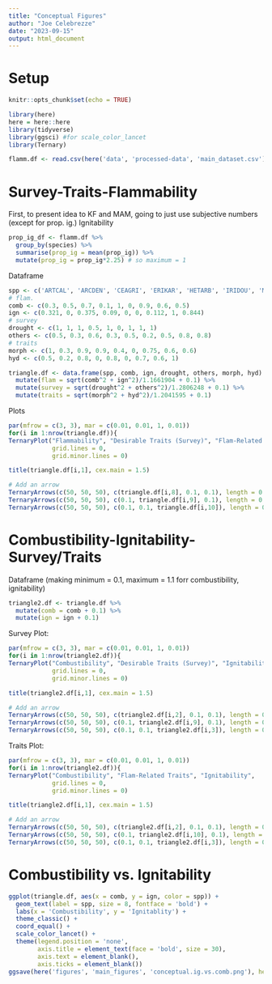 ```yaml
---
title: "Conceptual Figures"
author: "Joe Celebrezze"
date: "2023-09-15"
output: html_document
---
```

# Setup
```r
knitr::opts_chunk$set(echo = TRUE)

library(here)
here = here::here
library(tidyverse)
library(ggsci) #for scale_color_lancet
library(Ternary)

flamm.df <- read.csv(here('data', 'processed-data', 'main_dataset.csv'))
```

# Survey-Traits-Flammability
First, to present idea to KF and MAM, going to just use subjective numbers (except for prop. ig.)
Ignitability
```r
prop_ig_df <- flamm.df %>%
  group_by(species) %>%
  summarise(prop_ig = mean(prop_ig)) %>% 
  mutate(prop_ig = prop_ig*2.25) # so maximum = 1
```

Dataframe
```r
spp <- c('ARTCAL', 'ARCDEN', 'CEAGRI', 'ERIKAR', 'HETARB', 'IRIDOU', 'MALLAU', 'SALAPI', 'SALLEU')
# flam.
comb <- c(0.3, 0.5, 0.7, 0.1, 1, 0, 0.9, 0.6, 0.5)
ign <- c(0.321, 0, 0.375, 0.09, 0, 0, 0.112, 1, 0.844)
# survey
drought <- c(1, 1, 1, 0.5, 1, 0, 1, 1, 1)
others <- c(0.5, 0.3, 0.6, 0.3, 0.5, 0.2, 0.5, 0.8, 0.8)
# traits
morph <- c(1, 0.3, 0.9, 0.9, 0.4, 0, 0.75, 0.6, 0.6)
hyd <- c(0.5, 0.2, 0.8, 0, 0.8, 0, 0.7, 0.6, 1)

triangle.df <- data.frame(spp, comb, ign, drought, others, morph, hyd) %>% 
  mutate(flam = sqrt(comb^2 + ign^2)/1.1661904 + 0.1) %>% 
  mutate(survey = sqrt(drought^2 + others^2)/1.2806248 + 0.1) %>% 
  mutate(traits = sqrt(morph^2 + hyd^2)/1.2041595 + 0.1)
```

Plots
```r
par(mfrow = c(3, 3), mar = c(0.01, 0.01, 1, 0.01))
for(i in 1:nrow(triangle.df)){
TernaryPlot("Flammability", "Desirable Traits (Survey)", "Flam-Related Traits",
            grid.lines = 0,
            grid.minor.lines = 0)

title(triangle.df[i,1], cex.main = 1.5)

# Add an arrow
TernaryArrows(c(50, 50, 50), c(triangle.df[i,8], 0.1, 0.1), length = 0.05, col = "black")
TernaryArrows(c(50, 50, 50), c(0.1, triangle.df[i,9], 0.1), length = 0.05, col = "black")
TernaryArrows(c(50, 50, 50), c(0.1, 0.1, triangle.df[i,10]), length = 0.05, col = "black")}
```

# Combustibility-Ignitability-Survey/Traits
Dataframe (making minimum = 0.1, maximum = 1.1 forr combustibility, ignitability)
```r
triangle2.df <- triangle.df %>% 
  mutate(comb = comb + 0.1) %>% 
  mutate(ign = ign + 0.1)
```

Survey Plot:
```r
par(mfrow = c(3, 3), mar = c(0.01, 0.01, 1, 0.01))
for(i in 1:nrow(triangle2.df)){
TernaryPlot("Combustibility", "Desirable Traits (Survey)", "Ignitability",
            grid.lines = 0,
            grid.minor.lines = 0)

title(triangle2.df[i,1], cex.main = 1.5)

# Add an arrow
TernaryArrows(c(50, 50, 50), c(triangle2.df[i,2], 0.1, 0.1), length = 0.05, col = "black")
TernaryArrows(c(50, 50, 50), c(0.1, triangle2.df[i,9], 0.1), length = 0.05, col = "black")
TernaryArrows(c(50, 50, 50), c(0.1, 0.1, triangle2.df[i,3]), length = 0.05, col = "black")}
```

Traits Plot:
```r
par(mfrow = c(3, 3), mar = c(0.01, 0.01, 1, 0.01))
for(i in 1:nrow(triangle2.df)){
TernaryPlot("Combustibility", "Flam-Related Traits", "Ignitability",
            grid.lines = 0,
            grid.minor.lines = 0)

title(triangle2.df[i,1], cex.main = 1.5)

# Add an arrow
TernaryArrows(c(50, 50, 50), c(triangle2.df[i,2], 0.1, 0.1), length = 0.05, col = "black")
TernaryArrows(c(50, 50, 50), c(0.1, triangle2.df[i,10], 0.1), length = 0.05, col = "black")
TernaryArrows(c(50, 50, 50), c(0.1, 0.1, triangle2.df[i,3]), length = 0.05, col = "black")}
```

# Combustibility vs. Ignitability
```r
ggplot(triangle.df, aes(x = comb, y = ign, color = spp)) +
  geom_text(label = spp, size = 8, fontface = 'bold') +
  labs(x = 'Combustibility', y = 'Ignitablity') +
  theme_classic() +
  coord_equal() +
  scale_color_lancet() +
  theme(legend.position = 'none',
        axis.title = element_text(face = 'bold', size = 30),
        axis.text = element_blank(),
        axis.ticks = element_blank())
ggsave(here('figures', 'main_figures', 'conceptual.ig.vs.comb.png'), height = 16, width = 16)
```


